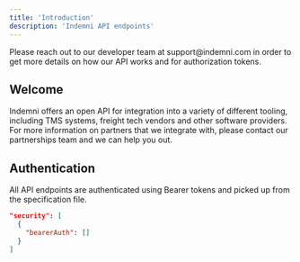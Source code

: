 ```yaml
---
title: 'Introduction'
description: 'Indemni API endpoints'
---
```


<Note>
  Please reach out to our developer team at support@indemni.com in order to get more details on how our API works and for authorization
  tokens.
</Note>

## Welcome

Indemni offers an open API for integration into a variety of different tooling, including TMS systems, freight tech vendors 
and other software providers. For more information on partners that we integrate with, please contact our partnerships team 
and we can help you out.

## Authentication

All API endpoints are authenticated using Bearer tokens and picked up from the specification file.

```json
"security": [
  {
    "bearerAuth": []
  }
]
```
